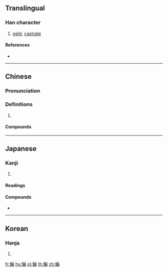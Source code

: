 {{character info/new}}
{{also|骟}}
==Translingual==

===Han character===
{{Han char|rn=187|rad=馬|as=10|sn=20|four=73327|canj=SFHSM|ids=⿰馬扇}}

# [[geld]], [[castrate]]

====References====
* {{Han ref|kx=1443.210|dkj=44937|dj=1967.250|hdz=74573.010|uh=9A38|ud=39480|bh=F562|bd=62818}}

----

==Chinese==
{{zh-forms|s=骟}}

===Pronunciation===
{{zh-pron
|m=shàn
|c=sin3
|h=pfs=
|md=
|mn=
|w=
|mc=y
|oc=y
|cat=n
}}

===Definitions===
{{zh-hanzi}}

# {{rfdef|lang=zh}}

====Compounds====
{{zh-der|騸馬}}

----

==Japanese==

===Kanji===
{{ja-kanji|grade=|rs=馬10}}

# {{defn|lang=ja|sort=馬10}}

====Readings====
{{ja-readings|goon=[[せん]] (sen)|kanon=[[せん]] (sen)}}

====Compounds====
* {{ja-r|騸馬|せんば|[[gelding]]}}

----

==Korean==

===Hanja===
{{ko-hanja|hangeul=선|eumhun=|rv=seon|mr=sŏn|y=sen}}

# {{defn|lang=ko|sort=馬10}}

[[fr:騸]]
[[hu:騸]]
[[pl:騸]]
[[th:騸]]
[[zh:騸]]